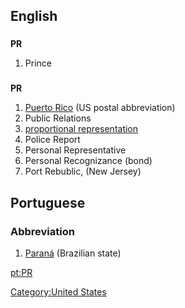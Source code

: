 ==English==
[[Category:United States]]
==={{abbreviation}}===
'''PR'''

#Prince

==={{initialism}}===
'''PR'''

#[[Puerto Rico]] (US postal abbreviation)
#Public Relations
#[[proportional representation]]
#Police Report
#Personal Representative
#Personal Recognizance (bond)
#Port Rebublic, (New Jersey)

==Portuguese==
===Abbreviation===
#[[Paraná]] (Brazilian state)

[[pt:PR]]